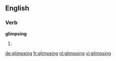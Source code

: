 ==English==

===Verb===
'''glimpsing'''

# {{present participle of|glimpse}}

[[de:glimpsing]]
[[fr:glimpsing]]
[[nl:glimpsing]]
[[vi:glimpsing]]